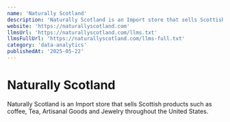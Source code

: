 ```yaml
---
name: 'Naturally Scotland'
description: 'Naturally Scotland is an Import store that sells Scottish products such as coffee, Tea, Artisanal Goods and Jewelry throughout the United States.'
website: 'https://naturallyscotland.com'
llmsUrl: 'https://naturallyscotland.com/llms.txt'
llmsFullUrl: 'https://naturallyscotland.com/llms-full.txt'
category: 'data-analytics'
publishedAt: '2025-05-22'
---
```


# Naturally Scotland

Naturally Scotland is an Import store that sells Scottish products such as coffee, Tea, Artisanal Goods and Jewelry throughout the United States.
